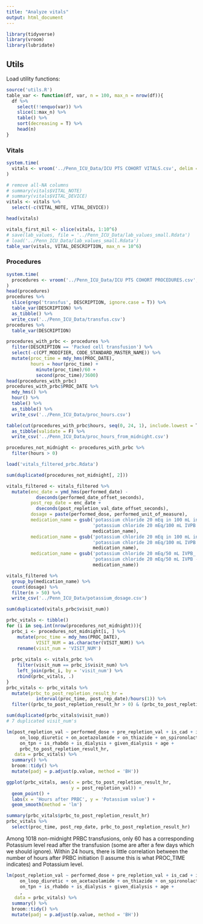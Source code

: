 ```yaml
---
title: "Analyze vitals"
output: html_document
---
```


```r
library(tidyverse)
library(vroom)
library(lubridate)
```


## Utils

Load utility functions:

```r
source('utils.R')
table_var <- function(df, var, n = 100, max_n = nrow(df)){
  df %>% 
    select(!!enquo(var)) %>% 
    slice(1:max_n) %>% 
    table() %>% 
    sort(decreasing = T) %>%
    head(n)
}
```

### Vitals

```r
system.time(
  vitals <- vroom('../Penn_ICU_Data/ICU PTS COHORT VITALS.csv', delim = ',')
)

# remove all-NA columns
# summary(vitals$VITAL_NOTE)
# summary(vitals$VITAL_DEVICE)
vitals <- vitals %>%
  select(-c(VITAL_NOTE, VITAL_DEVICE))

head(vitals)

vitals_first_mil <- slice(vitals, 1:10^6)
# save(lab_values, file = '../Penn_ICU_Data/lab_values_small.Rdata')
# load('../Penn_ICU_Data/lab_values_small.Rdata')
table_var(vitals, VITAL_DESCRIPTION, max_n = 10^6)

```

### Procedures

```r
system.time(
  procedures <- vroom('../Penn_ICU_Data/ICU PTS COHORT PROCEDURES.csv', delim = ',')
)
head(procedures)
procedures %>%
  slice(grep('transfus', DESCRIPTION, ignore.case = T)) %>%
  table_var(DESCRIPTION) %>%
  as_tibble() %>%
  write_csv('../Penn_ICU_Data/transfus.csv')
procedures %>%
  table_var(DESCRIPTION)

procedures_with_prbc <- procedures %>%
  filter(DESCRIPTION == 'Packed cell transfusion') %>%
  select(-c(CPT_MODIFIER, CODE_STANDARD_MASTER_NAME)) %>%
  mutate(proc_time = mdy_hms(PROC_DATE),
         hours = hour(proc_time) + 
           minute(proc_time)/60 + 
           second(proc_time)/3600)
head(procedures_with_prbc)
procedures_with_prbc$PROC_DATE %>%
  mdy_hms() %>%
  hour() %>%
  table() %>%
  as_tibble() %>%
  write_csv('../Penn_ICU_Data/proc_hours.csv')

table(cut(procedures_with_prbc$hours, seq(0, 24, 1), include.lowest = T)) %>%
  as_tibble(validate = F) %>%
  write_csv('../Penn_ICU_Data/proc_hours_from_midnight.csv')

```


```r
procedures_not_midnight <- procedures_with_prbc %>%
  filter(hours > 0)

load('vitals_filtered_prbc.Rdata')

sum(duplicated(procedures_not_midnight[, 2]))

vitals_filtered <- vitals_filtered %>%
  mutate(enc_date = ymd_hms(performed_date) - 
           dseconds(performed_date_offset_seconds),
         post_rep_date = enc_date + 
           dseconds(post_repletion_val_date_offset_seconds),
         dosage = paste(performed_dose, performed_unit_of_measure),
         medication_name = gsub('potassium chloride 20 mEq in 100 mL inj.', 
                                'potassium chloride 20 mEq/100 mL IVPB -', 
                                medication_name),
         medication_name = gsub('potassium chloride 20 mEq in 100 mL inj.', 
                                'potassium chloride 20 mEq/100 mL IVPB -', 
                                medication_name),
         medication_name = gsub('potassium chloride 20 mEq/50 mL IVPB_ -',
                                'potassium chloride 20 mEq/50 mL IVPB -', 
                                medication_name))

vitals_filtered %>%
  group_by(medication_name) %>%
  count(dosage) %>%
  filter(n > 50) %>%
  write_csv('../Penn_ICU_Data/potassium_dosage.csv')

sum(duplicated(vitals_prbc$visit_num))

prbc_vitals <- tibble()
for (i in seq.int(nrow(procedures_not_midnight))){
  prbc_i <- procedures_not_midnight[i, ] %>%
    mutate(proc_time = mdy_hms(PROC_DATE),
           VISIT_NUM = as.character(VISIT_NUM)) %>%
    rename(visit_num = 'VISIT_NUM')
  
  prbc_vitals <- vitals_prbc %>%
    filter(visit_num == prbc_i$visit_num) %>%
    left_join(prbc_i, by = 'visit_num') %>%
    rbind(prbc_vitals, .)
}
prbc_vitals <- prbc_vitals %>%
  mutate(prbc_to_post_repletion_result_hr = 
           interval(proc_time, post_rep_date)/hours(1)) %>%
  filter((prbc_to_post_repletion_result_hr > 0) & (prbc_to_post_repletion_result_hr < 24))

sum(duplicated(prbc_vitals$visit_num))
# 7 duplicated visit_num's

lm(post_repletion_val ~ performed_dose + pre_repletion_val + is_cad + is_chf + is_ckd + 
     on_loop_diuretic + on_acetazolamide + on_thiazide + on_spironolactone + 
     on_tpn + is_rhabdo + is_dialysis + given_dialysis + age +
     prbc_to_post_repletion_result_hr, 
   data = prbc_vitals) %>%
  summary() %>%
  broom::tidy() %>%
  mutate(padj = p.adjust(p.value, method = 'BH'))

ggplot(prbc_vitals, aes(x = prbc_to_post_repletion_result_hr,
                        y = post_repletion_val)) + 
  geom_point() +
  labs(x = 'Hours after PRBC', y = 'Potassium value') + 
  geom_smooth(method = 'lm')

summary(prbc_vitals$prbc_to_post_repletion_result_hr)
prbc_vitals %>%
  select(proc_time, post_rep_date, prbc_to_post_repletion_result_hr)
```


Among 1018 non-midnight PRBC transfusions, only 60 has a corresponding Potassium level read after the transfusion (some are after a few days which we should ignore). Within 24 hours, there is little correlation between the number of hours after PRBC initiation (I assume this is what PROC_TIME indicates) and Potassium level.


```r
lm(post_repletion_val ~ performed_dose + pre_repletion_val + is_cad + is_chf + is_ckd + 
     on_loop_diuretic + on_acetazolamide + on_thiazide + on_spironolactone + 
     on_tpn + is_rhabdo + is_dialysis + given_dialysis + age +
     , 
   data = prbc_vitals) %>%
  summary() %>%
  broom::tidy() %>%
  mutate(padj = p.adjust(p.value, method = 'BH'))
```

